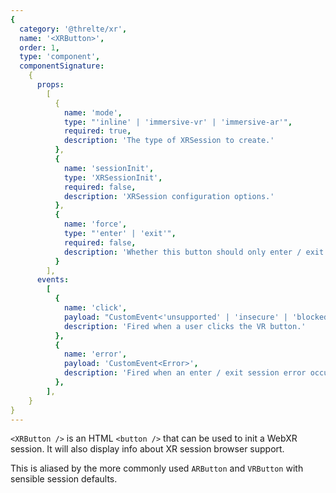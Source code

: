 ```yaml
---
{
  category: '@threlte/xr',
  name: '<XRButton>',
  order: 1,
  type: 'component',
  componentSignature:
    {
      props:
        [
          {
            name: 'mode',
            type: "'inline' | 'immersive-vr' | 'immersive-ar'",
            required: true,
            description: 'The type of XRSession to create.'
          },
          {
            name: 'sessionInit',
            type: 'XRSessionInit',
            required: false,
            description: 'XRSession configuration options.'
          },
          {
            name: 'force',
            type: "'enter' | 'exit'",
            required: false,
            description: 'Whether this button should only enter / exit an `XRSession`. Default is to toggle both ways'
          }
        ],
      events:
        [
          {
            name: 'click',
            payload: "CustomEvent<'unsupported' | 'insecure' | 'blocked' | 'supported'>",
            description: 'Fired when a user clicks the VR button.'
          },
          {
            name: 'error',
            payload: 'CustomEvent<Error>',
            description: 'Fired when an enter / exit session error occurs.'
          },
        ],
    }
}
---
```


`<XRButton />` is an HTML `<button />` that can be used to init a WebXR session. It will also display info about XR session browser support.

This is aliased by the more commonly used `ARButton` and `VRButton` with sensible session defaults.
